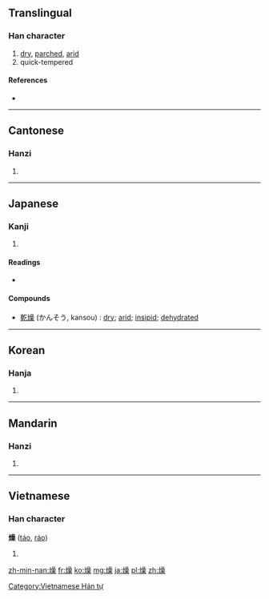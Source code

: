 ==Translingual==

===Han character===
{{Han char|rn=86|rad=火|as=13|sn=17|four=9689<sub>4</sub>|canj=火口口木 (FRRD)}}

# [[dry]], [[parched]], [[arid]]
# quick-tempered

====References====
* {{Han ref|kx=0684.290|dkj=19467|dj=1097.060|hdz=32240.190|uh=71E5|ud=29157|bh=C0EA|bd=49386}}

----

==Cantonese==

===Hanzi===
{{yue-hanzi|jyut=|y=chou3}}

# {{defn|lang=yue|sort=火13}}

----

==Japanese==

===Kanji===
{{ja-kanji|grade=c|rs=火13}}

# {{defn|lang=ja|sort=火13}}

====Readings====
* {{ja-readings|on=[[そう]] (sō)|kun=[[かわく]] (kawaku)}}

====Compounds====
* [[乾燥]] (かんそう, kansou) : [[dry]]; [[arid]]; [[insipid]]; [[dehydrated]]

----

==Korean==

===Hanja===
{{ko-hanja|hangeul=조|eumhun=|rv=jo|mr=cho|y=co}}

# {{defn|lang=ko|sort=火13}}

----

==Mandarin==

===Hanzi===
{{cmn-hanzi|pin=[[zào]] ([[zao4]])|wg=tsao<sup>4</sup>}}

# {{defn|lang=cmn|sort=火13}}

----

==Vietnamese==

===Han character===
'''燥''' ([[táo]], [[ráo]])

# {{defn|vi}}

[[Category:Vietnamese Hán tự]]

[[zh-min-nan:燥]]
[[fr:燥]]
[[ko:燥]]
[[mg:燥]]
[[ja:燥]]
[[pl:燥]]
[[zh:燥]]